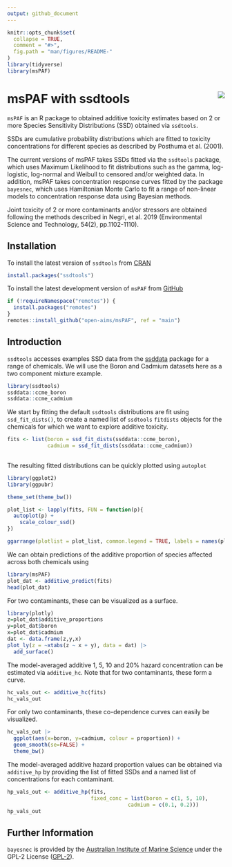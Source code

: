 ```yaml
---
output: github_document
---
```


<!-- README.md is generated from README.Rmd. Please edit that file -->

```r
knitr::opts_chunk$set(
  collapse = TRUE,
  comment = "#>",
  fig.path = "man/figures/README-"
)
library(tidyverse)
library(msPAF)
```


# msPAF with ssdtools <img src="man/figures/logo.png" align="right" />

`msPAF` is an R package to obtained additive toxicity estimates based on 2 or more Species Sensitivity Distributions (SSD) obtained via `ssdtools`. 

SSDs are cumulative probability distributions which are fitted to toxicity concentrations for different species as described by Posthuma et al. (2001).

The current versions of msPAF takes SSDs fitted via the `ssdtools` package, which uses Maximum Likelihood to fit distributions such as the gamma, log-logistic, log-normal and Weibull to censored and/or weighted data. In addition, msPAF takes concentration response curves fitted by the package `bayesnec`, which uses Hamiltonian Monte Carlo to fit a range of non-linear models to concentration response data using Bayesian methods.

Joint toxicity of 2 or more contaminants and/or stressors are obtained following the methods described in Negri, et al. 2019 (Environmental Science and Technology, 54(2), pp.1102-1110).

## Installation

To install the latest version of `ssdtools` from [CRAN](https://CRAN.R-project.org/package=ssdtools)
```r
install.packages("ssdtools")
```

To install the latest development version of `msPAF` from [GitHub](https://github.com/open-AIMS/msPAF)

```r
if (!requireNamespace("remotes")) {
  install.packages("remotes")
}
remotes::install_github("open-aims/msPAF", ref = "main")
```

## Introduction

`ssdtools` accesses examples SSD data from the [ssddata](https://CRAN.R-project.org/package=ssddata) package for a range of chemicals. We will use the Boron and Cadmium datasets here as a two component mixture example.

```r
library(ssdtools)
ssddata::ccme_boron
ssddata::ccme_cadmium
```

We start by fitting the default `ssdtools` distributions are fit using `ssd_fit_dists()`, to create a named list of `ssdtools` `fitdists` objects for the chemicals for which we want to explore additive toxicity.

```r
fits <- list(boron = ssd_fit_dists(ssddata::ccme_boron), 
             cadmium = ssd_fit_dists(ssddata::ccme_cadmium))
             
```

The resulting fitted distributions can be quickly plotted using `autoplot`
```r
library(ggplot2)
library(ggpubr)

theme_set(theme_bw())

plot_list <- lapply(fits, FUN = function(p){
  autoplot(p) +
    scale_colour_ssd()  
})

ggarrange(plotlist = plot_list, common.legend = TRUE, labels = names(plot_list))

```
We can obtain predictions of the additive proportion of species affected across both chemicals using

```r
library(msPAF)
plot_dat <- additive_predict(fits)
head(plot_dat)
```

For two contaminants, these can be visualized as a surface.

```r
library(plotly)
z=plot_dat$additive_proportions
y=plot_dat$boron
x=plot_dat$cadmium
dat <- data.frame(z,y,x)
plot_ly(z = ~xtabs(z ~ x + y), data = dat) |> 
  add_surface() 
```  

The model-averaged additive 1, 5, 10 and 20% hazard concentration can be estimated via `additive_hc`. Note that for two contaminants, these form a curve.

```r
hc_vals_out <- additive_hc(fits)
hc_vals_out
```

For only two contaminants, these co-dependence curves can easily be visualized.

```r
hc_vals_out |> 
  ggplot(aes(x=boron, y=cadmium, colour = proportion)) +
  geom_smooth(se=FALSE) +
  theme_bw()
```
The model-averaged additive hazard proportion values can be obtained via `additive_hp` by providing the list of fitted SSDs and a named list of concentrations for each contaminant.

```r
hp_vals_out <- additive_hp(fits, 
                           fixed_conc = list(boron = c(1, 5, 10), 
                                       cadmium = c(0.1, 0.2)))
hp_vals_out
```


## Further Information

`bayesnec` is provided by the
[Australian Institute of Marine Science](https://www.aims.gov.au/) under the
GPL-2 License ([GPL-2](https://opensource.org/license/gpl-2-0)).
